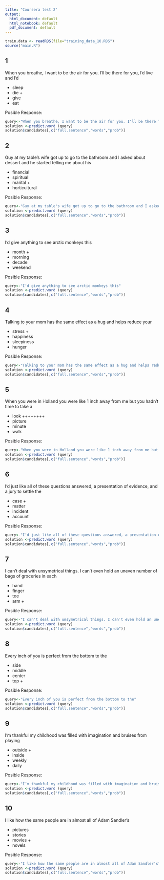 ```yaml
---
title: "Coursera test 2"
output:
  html_document: default
  html_notebook: default
  pdf_document: default
---
```



```r
train.data <- readRDS(file="training_data_10.RDS")
source("main.R")
```



## 1 
When you breathe, I want to be the air for you. I'll be there for you, I'd live and I'd

- sleep 
- die +
- give
- eat

Posible Response:

```r

query<-"When you breathe, I want to be the air for you. I'll be there for you, I'd live and I'd"
solution <-predict.word (query) 
solution$candidates[,c("full.sentence","words","prob")]

```






## 2 
Guy at my table's wife got up to go to the bathroom and I asked about dessert and he started telling me about his

- financial 
- spiritual
- marital + 
- horticultural

Posible Response:

```r

query<-"Guy at my table's wife got up to go to the bathroom and I asked about dessert and he started telling me about his"
solution <-predict.word (query) 
solution$candidates[,c("full.sentence","words","prob")]

```



## 3 
I'd give anything to see arctic monkeys this

- month  + 
- morning
- decade
- weekend

Posible Response:

```r

query<-"I'd give anything to see arctic monkeys this"
solution <-predict.word (query) 
solution$candidates[,c("full.sentence","words","prob")]

```


## 4 
Talking to your mom has the same effect as a hug and helps reduce your

- stress + 
- happiness
- sleepiness
- hunger

Posible Response:

```r

query<-"Talking to your mom has the same effect as a hug and helps reduce your"
solution <-predict.word (query) 
solution$candidates[,c("full.sentence","words","prob")]

```


## 5 
When you were in Holland you were like 1 inch away from me but you hadn't time to take a

- look ++++++++ 
- picture
- minute
- walk

Posible Response:

```r

query<-"When you were in Holland you were like 1 inch away from me but you hadn't time to take a"
solution <-predict.word (query) 
solution$candidates[,c("full.sentence","words","prob")]

```


## 6 
I'd just like all of these questions answered, a presentation of evidence, and a jury to settle the

- case + 
- matter
- incident
- account

Posible Response:

```r

query<-"I'd just like all of these questions answered, a presentation of evidence, and a jury to settle the"
solution <-predict.word (query) 
solution$candidates[,c("full.sentence","words","prob")]

```


## 7
I can't deal with unsymetrical things. I can't even hold an uneven number of bags of groceries in each

- hand 
- finger
- toe
- arm + 

Posible Response:

```r

query<-"I can't deal with unsymetrical things. I can't even hold an uneven number of bags of groceries in each"
solution <-predict.word (query) 
solution$candidates[,c("full.sentence","words","prob")]

```


## 8
Every inch of you is perfect from the bottom to the

- side 
- middle
- center
- top + 

Posible Response:

```r

query<-"Every inch of you is perfect from the bottom to the"
solution <-predict.word (query) 
solution$candidates[,c("full.sentence","words","prob")]

```


## 9
I’m thankful my childhood was filled with imagination and bruises from playing

- outside + 
- inside
- weekly
- daily

Posible Response:

```r

query<-"I’m thankful my childhood was filled with imagination and bruises from playing"
solution <-predict.word (query) 
solution$candidates[,c("full.sentence","words","prob")]

```



## 10 
I like how the same people are in almost all of Adam Sandler's

- pictures
- stories
- movies + 
- novels

Posible Response:

```r

query<-"I like how the same people are in almost all of Adam Sandler's"
solution <-predict.word (query) 
solution$candidates[,c("full.sentence","words","prob")]

```


